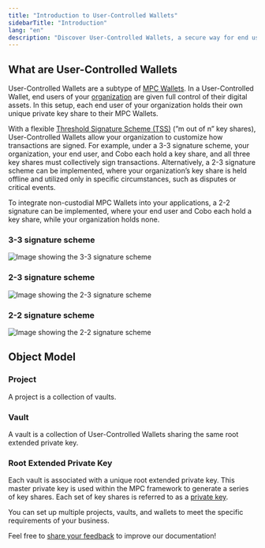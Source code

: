 ```yaml
---
title: "Introduction to User-Controlled Wallets"
sidebarTitle: "Introduction"
lang: "en"
description: "Discover User-Controlled Wallets, a secure way for end users to manage their digital assets with full control."
---
```


## What are User-Controlled Wallets

User-Controlled Wallets are a subtype of [MPC Wallets](/en/portal/mpc-wallets/introduction). In a User-Controlled Wallet, end users of your [organization](/en/portal/organization/introduction) are given full control of their digital assets. In this setup, each end user of your organization holds their own unique private key share to their MPC Wallets.

With a flexible [Threshold Signature Scheme (TSS)](/en/portal/mpc-wallets/introduction#threshold-signature-scheme-tss) (”m out of n” key shares), User-Controlled Wallets allow your organization to customize how transactions are signed. For example, under a 3-3 signature scheme, your organization, your end user, and Cobo each hold a key share, and all three key shares must collectively sign transactions. Alternatively, a 2-3 signature scheme can be implemented, where your organization’s key share is held offline and utilized only in specific circumstances, such as disputes or critical events.

To integrate non-custodial MPC Wallets into your applications, a 2-2 signature can be implemented, where your end user and Cobo each hold a key share, while your organization holds none.

### 3-3 signature scheme

<img src="/en/images/mpc-wallet/3-3 signature scheme.svg" className="diagram" alt="Image showing the 3-3 signature scheme" />

### 2-3 signature scheme

<img src="/en/images/mpc-wallet/2-3 signature scheme.svg" className="diagram" alt="Image showing the 2-3 signature scheme"/>

### 2-2 signature scheme

<img src="/en/images/mpc-wallet/2-2 scheme.png" className="diagram" alt="Image showing the 2-2 signature scheme"/>

## Object Model

### Project

A project is a collection of vaults.

### Vault

A vault is a collection of User-Controlled Wallets sharing the same root extended private key.

### Root Extended Private Key

Each vault is associated with a unique root extended private key. This master private key is used within the MPC framework to generate a series of key shares. Each set of key shares is referred to as a [private key](/en/portal/mpc-wallets/ocw/holder-group-overview).

You can set up multiple projects, vaults, and wallets to meet the specific requirements of your business.

<Tip>Feel free to [share your feedback](https://forms.zohopublic.com/cobo/form/DocumentFeedbackForm/formperma/QvLOhxJv1_JMsJ-1dleZ8Itb_7rzN-LtgvsDdxosoVI?referrername=manuals) to improve our documentation!</Tip>